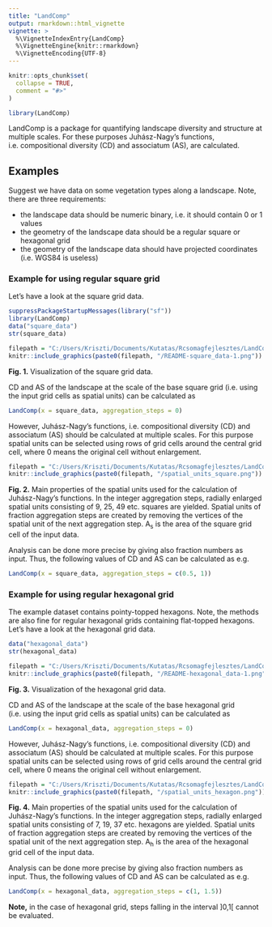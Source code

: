 ```yaml
---
title: "LandComp"
output: rmarkdown::html_vignette
vignette: >
  %\VignetteIndexEntry{LandComp}
  %\VignetteEngine{knitr::rmarkdown}
  %\VignetteEncoding{UTF-8}
---
```


```r
knitr::opts_chunk$set(
  collapse = TRUE,
  comment = "#>"
)
```

```r
library(LandComp)
```

LandComp is a package for quantifying landscape diversity and structure at
multiple scales. For these purposes Juhász-Nagy's functions, i.e. compositional 
diversity (CD) and associatum (AS), are calculated.

## Examples

Suggest we have data on some vegetation types along a landscape. Note, there are three requirements:

* the landscape data should be numeric binary, i.e. it should contain 0 or 1 values
* the geometry of the landscape data should be a regular square or hexagonal grid
* the geometry of the landscape data should have projected coordinates (i.e. WGS84 is useless)

### Example for using regular square grid

Let's have a look at the square grid data.

```r
suppressPackageStartupMessages(library("sf"))
library(LandComp)
data("square_data")
str(square_data)
```

```r
filepath = "C:/Users/Kriszti/Documents/Kutatas/Rcsomagfejlesztes/LandComp/LandComp/man/figures"
knitr::include_graphics(paste0(filepath, "/README-square_data-1.png"))
```

**Fig. 1.** Visualization of the square grid data.

CD and AS of the landscape at the scale of the base square grid (i.e. using the input grid cells as spatial units) can be calculated as

```r
LandComp(x = square_data, aggregation_steps = 0)
```

However, Juhász-Nagy's functions, i.e. compositional diversity (CD) and associatum (AS) should be calculated at multiple scales. For this purpose spatial units can be selected using rows of grid cells around the central grid cell, where 0 means the original cell without enlargement.

```r
filepath = "C:/Users/Kriszti/Documents/Kutatas/Rcsomagfejlesztes/LandComp/LandComp/man/figures"
knitr::include_graphics(paste0(filepath, "/spatial_units_square.png"))
```

**Fig. 2.** Main properties of the spatial units used for the calculation of Juhász-Nagy's functions. In the integer aggregation steps, radially enlarged spatial units consisting of 9, 25, 49 etc. squares are yielded. Spatial units of fraction aggregation steps are created by removing the vertices of the spatial unit of the next aggregation step. A~s~ is the area of the square grid cell of the input data. 

Analysis can be done more precise by giving also fraction numbers as input. Thus, the following values of CD and AS can be calculated as e.g.

```r
LandComp(x = square_data, aggregation_steps = c(0.5, 1))
```

### Example for using regular hexagonal grid

The example dataset contains pointy-topped hexagons. Note, the methods are also fine for regular hexagonal grids containing flat-topped hexagons. 
Let's have a look at the hexagonal grid data.

```r
data("hexagonal_data")
str(hexagonal_data)
```

```r
filepath = "C:/Users/Kriszti/Documents/Kutatas/Rcsomagfejlesztes/LandComp/LandComp/man/figures"
knitr::include_graphics(paste0(filepath, "/README-hexagonal_data-1.png"))
```

**Fig. 3.** Visualization of the hexagonal grid data.

CD and AS of the landscape at the scale of the base hexagonal grid (i.e. using the input grid cells as spatial units) can be calculated as 

```r
LandComp(x = hexagonal_data, aggregation_steps = 0)
```

However, Juhász-Nagy's functions, i.e. compositional diversity (CD) and associatum (AS) should be calculated at multiple scales. For this purpose spatial units can be selected using rows of grid cells around the central grid cell, where 0 means the original cell without enlargement.

```r
filepath = "C:/Users/Kriszti/Documents/Kutatas/Rcsomagfejlesztes/LandComp/LandComp/man/figures"
knitr::include_graphics(paste0(filepath, "/spatial_units_hexagon.png"))
```

**Fig. 4.** Main properties of the spatial units used for the calculation of Juhász-Nagy's functions. In the integer aggregation steps, radially enlarged spatial units consisting of 7, 19, 37 etc. hexagons are yielded. Spatial units of fraction aggregation steps are created by removing the vertices of the spatial unit of the next aggregation step. A~h~ is the area of the hexagonal grid cell of the input data. 

Analysis can be done more precise by giving also fraction numbers as input. Thus, the following values of CD and AS can be calculated as e.g.

```r
LandComp(x = hexagonal_data, aggregation_steps = c(1, 1.5))
```

**Note,** in the case of hexagonal grid, steps falling in the interval ]0,1[ cannot be evaluated. 
